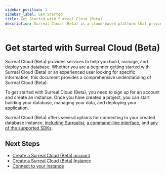 ```yaml
---
sidebar_position: 1
sidebar_label: Get Started
title: Get Started with Surreal Cloud (Beta) 
description: Surreal Cloud (Beta) is a cloud-based platform that provides a comprehensive suite of tools and services to help you build, manage, and deploy your database.
---
```



# Get started with Surreal Cloud (Beta) 

Surreal Cloud (Beta) provides services to help you build, manage, and deploy your database. Whether you are a beginner getting started with Surreal Cloud (Beta) or an experienced user looking for specific information, this document provides a comprehensive understanding of Surreal Cloud (Beta).

To get started with Surreal Cloud (Beta), you need to sign up for an account and create an instance. Once you have created a project, you can start building your database, managing your data, and deploying your application.

Surreal Cloud (Beta) offers several options for connecting to your created database instance, [including Surrealist](/docs/cloud/connect/surrealist), [a command-line interface](/docs/cloud/connect/cli), and [any of the supported SDKs](/docs/cloud/connect/sdk). 


## Next Steps

- [Create a Surreal Cloud (Beta) account](/docs/cloud/getting-started/create-an-account)
- [Create a Surreal Cloud (Beta) Instance](/docs/cloud/getting-started/create-an-instance)
- [Connect to your Instance](/docs/cloud/connect)

